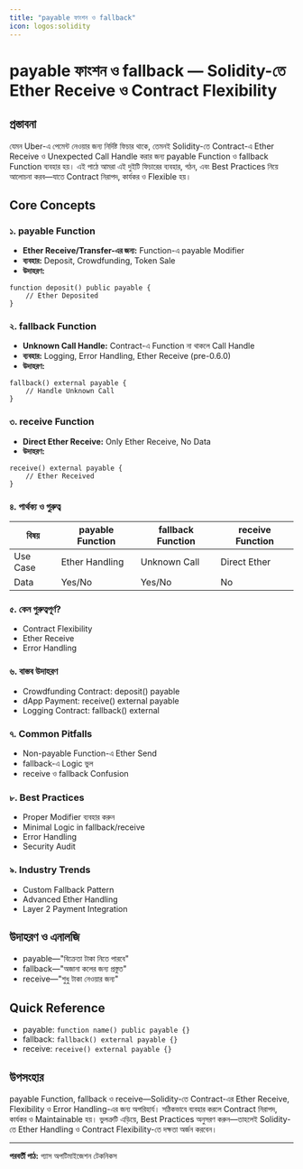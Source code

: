 ```yaml
---
title: "payable ফাংশন ও fallback"
icon: logos:solidity
---
```


# payable ফাংশন ও fallback — Solidity-তে Ether Receive ও Contract Flexibility

## প্রস্তাবনা

যেমন Uber-এ পেমেন্ট নেওয়ার জন্য নির্দিষ্ট ফিচার থাকে, তেমনই Solidity-তে Contract-এ Ether Receive ও Unexpected Call Handle করার জন্য payable Function ও fallback Function ব্যবহার হয়। এই পাঠে আমরা এই দুইটি ফিচারের ব্যবহার, গঠন, এবং Best Practices নিয়ে আলোচনা করব—যাতে Contract নিরাপদ, কার্যকর ও Flexible হয়।

## Core Concepts

### ১. payable Function
- **Ether Receive/Transfer-এর জন্য:** Function-এ payable Modifier
- **ব্যবহার:** Deposit, Crowdfunding, Token Sale
- **উদাহরণ:**
```solidity
function deposit() public payable {
    // Ether Deposited
}
```

### ২. fallback Function
- **Unknown Call Handle:** Contract-এ Function না থাকলে Call Handle
- **ব্যবহার:** Logging, Error Handling, Ether Receive (pre-0.6.0)
- **উদাহরণ:**
```solidity
fallback() external payable {
    // Handle Unknown Call
}
```

### ৩. receive Function
- **Direct Ether Receive:** Only Ether Receive, No Data
- **উদাহরণ:**
```solidity
receive() external payable {
    // Ether Received
}
```

### ৪. পার্থক্য ও গুরুত্ব
| বিষয়         | payable Function   | fallback Function   | receive Function  |
|--------------|-------------------|--------------------|-------------------|
| Use Case     | Ether Handling    | Unknown Call       | Direct Ether      |
| Data         | Yes/No            | Yes/No             | No                |

### ৫. কেন গুরুত্বপূর্ণ?
- Contract Flexibility
- Ether Receive
- Error Handling

### ৬. বাস্তব উদাহরণ
- Crowdfunding Contract: deposit() payable
- dApp Payment: receive() external payable
- Logging Contract: fallback() external

### ৭. Common Pitfalls
- Non-payable Function-এ Ether Send
- fallback-এ Logic ভুল
- receive ও fallback Confusion

### ৮. Best Practices
- Proper Modifier ব্যবহার করুন
- Minimal Logic in fallback/receive
- Error Handling
- Security Audit

### ৯. Industry Trends
- Custom Fallback Pattern
- Advanced Ether Handling
- Layer 2 Payment Integration

## উদাহরণ ও এনালজি
- payable—"বিক্রেতা টাকা নিতে পারবে"
- fallback—"অজানা কলের জন্য প্রস্তুত"
- receive—"শুধু টাকা নেওয়ার জন্য"

## Quick Reference

- payable: `function name() public payable {}`
- fallback: `fallback() external payable {}`
- receive: `receive() external payable {}`

## উপসংহার

payable Function, fallback ও receive—Solidity-তে Contract-এর Ether Receive, Flexibility ও Error Handling-এর জন্য অপরিহার্য। সঠিকভাবে ব্যবহার করলে Contract নিরাপদ, কার্যকর ও Maintainable হয়। ভুলত্রুটি এড়িয়ে, Best Practices অনুসরণ করুন—তাহলেই Solidity-তে Ether Handling ও Contract Flexibility-তে দক্ষতা অর্জন করবেন।

---

**পরবর্তী পাঠ:** গ্যাস অপটিমাইজেশন টেকনিকস
